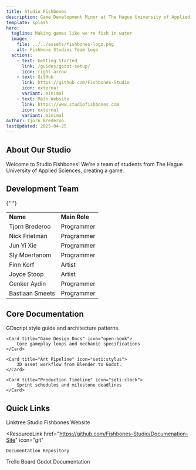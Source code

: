 ```yaml
---
title: Studio Fishbones
description: Game Development Minor at The Hague University of Applied Sciences
template: splash
hero:
  tagline: Making games like we're fish in water
  image:
    file: ../../assets/fishbones-logo.png
    alt: Fishbone Studios Team Logo
  actions:
    - text: Getting Started
      link: /guides/godot-setup/
      icon: right-arrow
    - text: GitHub
      link: https://github.com/Fishbones-Studio
      icon: external
      variant: minimal
    - text: Main Website
      link: https://www.studiofishbones.com
      icon: external
      variant: minimal
author: Tjorn Brederoo
lastUpdated: 2025-04-25
---
```



## About Our Studio

Welcome to Studio Fishbones! We're a team of students from The Hague University of Applied Sciences, creating a game.

## Development Team

<table>
  <tr>
    <td>
      <strong>Name</strong>
    </td>
    <td>
      <strong>Main Role</strong>
    </td>
  </tr>{" "}
  <tr>
    <td>Tjorn Brederoo</td>
    <td>Programmer</td>
  </tr>
  <tr>
    <td>Nick Frietman</td>
    <td>Programmer</td>
  </tr>
  <tr>
    <td>Jun Yi Xie</td>
    <td>Programmer</td>
  </tr>
  <tr>
    <td>Sly Moertanom</td>
    <td>Programmer</td>
  </tr>
  <tr>
    <td>Finn Korf</td>
    <td>Artist</td>
  </tr>
  <tr>
    <td>Joyce Stoop</td> <td>Artist</td>
  </tr>
  <tr>
    <td>Cenker Aydin</td> <td>Programmer</td>
  </tr>
  <tr>
    <td>Bastiaan Smeets</td> <td>Programmer</td>
  </tr>
</table>

## Core Documentation

<CardGrid stagger>   
    <Card title="Coding Standards" icon="seti:godot">
        GDscript style guide and architecture patterns.
    </Card>

    <Card title="Game Design Docs" icon="open-book">
        Core gameplay loops and mechanic specifications
    </Card>

    <Card title="Art Pipeline" icon="seti:stylus">
        3D asset workflow from Blender to Godot.
    </Card>

    <Card title="Production Timeline" icon="seti:clock">
        Sprint schedules and milestone deadlines
    </Card>

</CardGrid>

## Quick Links

<ResourceGrid>
  <ResourceLink href="https://linktr.ee/studiofishbones" icon="link">
    Linktree
  </ResourceLink>
  <ResourceLink
    href="https://www.studiofishbones.com"
    icon="globe"
  >
    Studio Fishbones Website
    </ResourceLink>

  <ResourceLink
    href="https://github.com/Fishbones-Studio/Documenation-Site"
    icon="git"
  >
    Documentation Repository
  </ResourceLink>
  <ResourceLink
    href="https://trello.com/b/KfBXcMj7/project-management-chicken-fight-management"
    icon="kanban"
  >
    Trello Board
  </ResourceLink>
  <ResourceLink
    href="https://docs.godotengine.org/en/stable/"
    icon="book"
  >
    Godot Documentation
  </ResourceLink>
</ResourceGrid>
